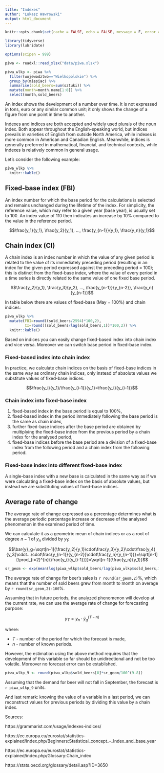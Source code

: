 ```yaml
---
title: "Indexes"
author: "Łukasz Wawrowski"
output: html_document
---
```


```r
knitr::opts_chunk$set(cache = FALSE, echo = FALSE, message = F, error = F)
```

```r
library(tidyverse)
library(lubridate)

options(scipen = 999)

piwa <- readxl::read_xlsx("data/piwa.xlsx")

piwa_wlkp <- piwa %>%
  filter(wojewodztwo=="Wielkopolskie") %>%
  group_by(miesiac) %>%
  summarise(sold_beers=sum(sztuki)) %>% 
  mutate(month=month.name[1:8]) %>% 
  select(month,sold_beers)

```

An index shows the development of a number over time. It is not expressed in tons, euro or any similar common unit; it only shows the change of a figure from one point in time to another. 

Indexes and indices are both accepted and widely used plurals of the noun index. Both appear throughout the English-speaking world, but indices prevails in varieties of English from outside North America, while indexes is more common in American and Canadian English. Meanwhile, indices is generally preferred in mathematical, financial, and technical contexts, while indexes is relatively common in general usage.

Let's consider the following example:

```r
piwa_wlkp %>%
  knitr::kable()
```

## Fixed-base index (FBI)

An index number for which the base period for the calculations is selected and remains unchanged during the lifetime of the index. For simplicity, the reference value, which may refer to a given year (base year), is usually set to 100. An index value of 110 then indicates an increase by 10% compared to the value in the reference period.

$$\frac{y_1}{y_1}, \frac{y_2}{y_1}, ..., \frac{y_{n-1}}{y_1}, \frac{y_n}{y_1}$$

## Chain index (CI)

A chain index is an index number in which the value of any given period is related to the value of its immediately preceding period (resulting in an index for the given period expressed against the preceding period = 100); this is distinct from the fixed-base index, where the value of every period in a time series is directly related to the same value of one fixed base period.

$$\frac{y_2}{y_1}, \frac{y_3}{y_2}, ..., \frac{y_{n-1}}{y_{n-2}}, \frac{y_n}{y_{n-1}}$$

In table below there are values of fixed-base (May = 100%) and chain indices:

```r

piwa_wlkp %>%
  mutate(FBI=round((sold_beers/2594)*100,2),
         CI=round((sold_beers/lag(sold_beers,1))*100,2)) %>%
  knitr::kable()

```

Based on indices you can easily change fixed-based index into chain index and vice versa. Moreover we can switch base period in fixed-base index.

### Fixed-based index into chain index

In practice, we calculate chain indices on the basis of fixed-base indices in the same way as ordinary chain indices, only instead of absolute values we substitute values of fixed-base indices.

$$\frac{y_i}{y_1}/\frac{y_{i-1}}{y_1}=\frac{y_i}{y_{i-1}}$$

### Chain index into fixed-base index

1. fixed-based index in the base period is equal to 100%,
2. fixed-based index in the period immediately following the base period is the same as chain index,
3. further fixed-base indices after the base period are obtained by multiplying the fixed-base index from the previous period by a chain index for the analysed period,
4. fixed-base indices before the base period are a division of a fixed-base index from the following period and a chain index from the following period.

### Fixed-base index into different fixed-base index

A single-base index with a new base is calculated in the same way as if we were calculating a fixed-base index on the basis of absolute values, but instead we are substituting values of fixed-base indices.

## Average rate of change

The average rate of change expressed as a percentage determines what is the average periodic percentage increase or decrease of the analysed phenomenon in the examined period of time.

We can calculate it as a geometric mean of chain indices or as a root of degree $n-1$ of $y_n$ divided by $y_1$:

$$\bar{y}_g=\sqrt[n-1]{\frac{y_2}{y_1}\cdot\frac{y_3}{y_2}\cdot\frac{y_4}{y_3}\cdot...\cdot\frac{y_{n-1}}{y_{n-2}}\cdot\frac{y_n}{y_{n-1}}}=\sqrt[n-1]{\prod_{i=2}^{n}{\frac{y_i}{y_{i-1}}}}=\sqrt[n-1]{\frac{y_n}{y_1}}$$

```r
sr_geom <- exp(mean(log(piwa_wlkp$sold_beers/lag(piwa_wlkp$sold_beers,1)), na.rm = T))*100
```

The average rate of change for beer's sales is `r round(sr_geom,2)`%, which means that the number of sold beers grew from month to month on average by `r round(sr_geom,2)-100`%. 

Assuming that in future periods, the analyzed phenomenon will develop at the current rate, we can use the average rate of change for forecasting purpose:

$$y_T=y_n\cdot \bar{y}_{g}^{(T-n)}$$

where:

- $T$ - number of the period for which the forecast is made,
- $n$ - number of known periods.

However, the estimation using the above method requires that the development of this variable so far should be unidirectional and not be too volatile. Moreover no forecast error can be established. 

```r

piwa_wlkp_9 <- round(piwa_wlkp$sold_beers[8]*sr_geom/100^(9-8))

```

Assuming that the demand for beer will not fall in September, the forecast is `r piwa_wlkp_9` units.

And last remark: knowing the value of a variable in a last period, we can reconstruct values for previous periods by dividing this value by a chain index.

Sources:

https://grammarist.com/usage/indexes-indices/

https://ec.europa.eu/eurostat/statistics-explained/index.php/Beginners:Statistical_concept_-_Index_and_base_year

https://ec.europa.eu/eurostat/statistics-explained/index.php/Glossary:Chain_index

https://stats.oecd.org/glossary/detail.asp?ID=3650

